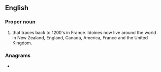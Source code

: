 {{also|idoine}}
==English==

===Proper noun===
{{en-proper noun}}

# {{surname|lang=en|from=Old French|dot=}} that traces back to 1200's in France. Idoines now live around the world in New Zealand, England, Canada, America, France and the United Kingdom.

===Anagrams===
* {{anagrams|en|a=deiino|iodine}}